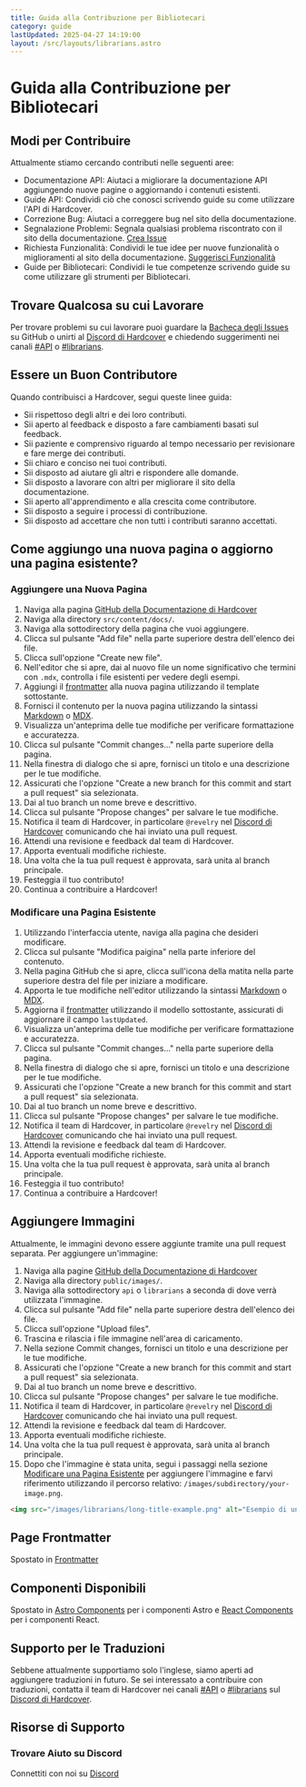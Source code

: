 ```yaml
---
title: Guida alla Contribuzione per Bibliotecari
category: guide
lastUpdated: 2025-04-27 14:19:00
layout: /src/layouts/librarians.astro
---
```


# Guida alla Contribuzione per Bibliotecari
## Modi per Contribuire
Attualmente stiamo cercando contributi nelle seguenti aree:

- Documentazione API: Aiutaci a migliorare la documentazione API aggiungendo nuove pagine o aggiornando i contenuti esistenti.
- Guide API: Condividi ciò che conosci scrivendo guide su come utilizzare l'API di Hardcover.
- Correzione Bug: Aiutaci a correggere bug nel sito della documentazione.
- Segnalazione Problemi: Segnala qualsiasi problema riscontrato con il sito della documentazione. <a href={URLS.CREATE_ISSUE} target="_blank" rel="noreferrer noopener">Crea Issue</a>
- Richiesta Funzionalità: Condividi le tue idee per nuove funzionalità o miglioramenti al sito della documentazione. <a href={URLS.SUGGEST_FEATURE} target="_blank" rel="noreferrer noopener">Suggerisci Funzionalità</a>
- Guide per Bibliotecari: Condividi le tue competenze scrivendo guide su come utilizzare gli strumenti per Bibliotecari.

## Trovare Qualcosa su cui Lavorare
Per trovare problemi su cui lavorare puoi guardare la <a href={URLS.ISSUES} target="_blank" rel="noreferrer noopener">Bacheca degli Issues</a> su GitHub
o unirti al <a href={URLS.DISCORD} target="_blank" rel="noreferrer noopener">Discord di Hardcover</a> e chiedendo suggerimenti nei canali <a href={URLS.API_DISCORD} target="_blank"
rel="noreferrer noopener">#API</a> o <a href={URLS.LIBRARIAN_DISCORD} target="_blank"
rel="noreferrer noopener">#librarians</a>.

## Essere un Buon Contributore
Quando contribuisci a Hardcover, segui queste linee guida:

- Sii rispettoso degli altri e dei loro contributi.
- Sii aperto al feedback e disposto a fare cambiamenti basati sul feedback.
- Sii paziente e comprensivo riguardo al tempo necessario per revisionare e fare merge dei contributi.
- Sii chiaro e conciso nei tuoi contributi.
- Sii disposto ad aiutare gli altri e rispondere alle domande.
- Sii disposto a lavorare con altri per migliorare il sito della documentazione.
- Sii aperto all'apprendimento e alla crescita come contributore.
- Sii disposto a seguire i processi di contribuzione.
- Sii disposto ad accettare che non tutti i contributi saranno accettati.

## Come aggiungo una nuova pagina o aggiorno una pagina esistente?
### Aggiungere una Nuova Pagina
1. Naviga alla pagina <a href={URLS.GITHUB} target="_blank" rel="noreferrer noopener">GitHub della Documentazione di Hardcover</a>
2. Naviga alla directory `src/content/docs/`.
3. Naviga alla sottodirectory della pagina che vuoi aggiungere.
4. Clicca sul pulsante "Add file" nella parte superiore destra dell'elenco dei file.
5. Clicca sull'opzione "Create new file".
6. Nell'editor che si apre, dai al nuovo file un nome significativo che termini con `.mdx`, controlla i file esistenti per vedere degli esempi.
7. Aggiungi il [frontmatter](#page-frontmatter) alla nuova pagina utilizzando il template sottostante.
8. Fornisci il contenuto per la nuova pagina utilizzando la sintassi [Markdown](https://www.markdownguide.org/cheat-sheet/) o [MDX](https://mdxjs.com/guides/).
9. Visualizza un'anteprima delle tue modifiche per verificare formattazione e accuratezza.
10. Clicca sul pulsante "Commit changes..." nella parte superiore della pagina.
11. Nella finestra di dialogo che si apre, fornisci un titolo e una descrizione per le tue modifiche.
12. Assicurati che l'opzione "Create a new branch for this commit and start a pull request" sia selezionata.
13. Dai al tuo branch un nome breve e descrittivo.
14. Clicca sul pulsante "Propose changes" per salvare le tue modifiche.
15. Notifica il team di Hardcover, in particolare `@revelry` nel <a href={URLS.DISCORD} target="_blank" rel="noreferrer noopener">Discord di Hardcover</a> comunicando che hai inviato una pull request.
16. Attendi una revisione e feedback dal team di Hardcover.
17. Apporta eventuali modifiche richieste.
18. Una volta che la tua pull request è approvata, sarà unita al branch principale.
19. Festeggia il tuo contributo!
20. Continua a contribuire a Hardcover!

### Modificare una Pagina Esistente
1. Utilizzando l'interfaccia utente, naviga alla pagina che desideri modificare.
2. Clicca sul pulsante "Modifica paigina" nella parte inferiore del contenuto.
3. Nella pagina GitHub che si apre, clicca sull'icona della matita nella parte superiore destra del file per iniziare a modificare.
4. Apporta le tue modifiche nell'editor utilizzando la sintassi [Markdown](https://www.markdownguide.org/cheat-sheet/) o [MDX](https://mdxjs.com/guides/).
5. Aggiorna il [frontmatter](#page-frontmatter) utilizzando il modello sottostante, assicurati di aggiornare il campo `lastUpdated`.
6. Visualizza un'anteprima delle tue modifiche per verificare formattazione e accuratezza.
7. Clicca sul pulsante "Commit changes..." nella parte superiore della pagina.
8. Nella finestra di dialogo che si apre, fornisci un titolo e una descrizione per le tue modifiche.
9. Assicurati che l'opzione "Create a new branch for this commit and start a pull request" sia selezionata.
10. Dai al tuo branch un nome breve e descrittivo.
11. Clicca sul pulsante "Propose changes" per salvare le tue modifiche.
12. Notifica il team di Hardcover, in particolare `@revelry` nel <a href={URLS.DISCORD} target="_blank" rel="noreferrer noopener">Discord di Hardcover</a> comunicando che hai inviato una pull request.
13. Attendi la revisione e feedback dal team di Hardcover.
14. Apporta eventuali modifiche richieste.
15. Una volta che la tua pull request è approvata, sarà unita al branch principale.
16. Festeggia il tuo contributo!
17. Continua a contribuire a Hardcover!

## Aggiungere Immagini
Attualmente, le immagini devono essere aggiunte tramite una pull request separata. Per aggiungere un'immagine:

1. Naviga alla pagine <a href={URLS.GITHUB} target="_blank" rel="noreferrer noopener">GitHub della Documentazione di Hardcover</a>
2. Naviga alla directory `public/images/`.
3. Naviga alla sottodirectory `api` o `librarians` a seconda di dove verrà utilizzata l'immagine.
4. Clicca sul pulsante "Add file" nella parte superiore destra dell'elenco dei file.
5. Clicca sull'opzione "Upload files".
6. Trascina e rilascia i file immagine nell'area di caricamento.
7. Nella sezione Commit changes, fornisci un titolo e una descrizione per le tue modifiche.
8. Assicurati che l'opzione "Create a new branch for this commit and start a pull request" sia selezionata.
9. Dai al tuo branch un nome breve e descrittivo.
10. Clicca sul pulsante "Propose changes" per salvare le tue modifiche.
11. Notifica il team di Hardcover, in particolare `@revelry` nel <a href={URLS.DISCORD} target="_blank" rel="noreferrer noopener">Discord di Hardcover</a> comunicando che hai inviato una pull request.
12. Attendi la revisione e feedback dal team di Hardcover.
13. Apporta eventuali modifiche richieste.
14. Una volta che la tua pull request è approvata, sarà unita al branch principale.
15. Dopo che l'immagine è stata unita, segui i passaggi nella sezione [Modificare una Pagina Esistente](#editing-an-existing-page) per aggiungere l'immagine e farvi riferimento utilizzando il percorso relativo: `/images/subdirectory/your-image.png`.

```md
<img src="/images/librarians/long-title-example.png" alt="Esempio di un titolo lungo su Hardcover" />
```

## Page Frontmatter
Spostato in [Frontmatter](../frontmatter)

## Componenti Disponibili
Spostato in [Astro Components](../astro-components) per i componenti Astro e [React Components](../react-components) per i componenti React.

## Supporto per le Traduzioni
Sebbene attualmente supportiamo solo l'inglese, siamo aperti ad aggiungere traduzioni in futuro.
Se sei interessato a contribuire con traduzioni,
contatta il team di Hardcover nei canali <a href={URLS.API_DISCORD} target="_blank" rel="noreferrer noopener">#API</a>
o <a href={URLS.LIBRARIAN_DISCORD} target="_blank" rel="noreferrer noopener">#librarians</a> sul <a href={URLS.DISCORD} target="_blank"
rel="noreferrer noopener">Discord di Hardcover</a>.

## Risorse di Supporto

### Trovare Aiuto su Discord
Connettiti con noi su <a href={URLS.DISCORD} target="_blank" rel="noreferrer noopener">Discord</a>